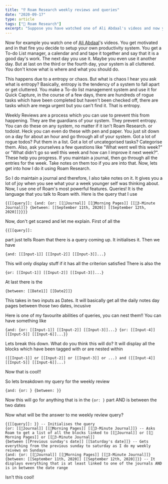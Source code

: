 ```yaml
---
title: "⁉ Roam Research weekly reviews and queries"
date: "2020-09-17"
type: article
tags: ["🤯 Roam Research"]
excerpt: "Suppose you have watched one of Ali Abdaal's videos and now you want to make your own productivity system. You get yourself a To-do List manager, a calendar and tape..."
---
```


Now for example you watch one of [Ali Abdaal](aliabsaaal.com)'s videos. You get motivated and in that fire you decide to setup your own productivity system. You get a To-do List manager, a calendar and and tape it together and say that it is a good day's work. The next day you use it. Maybe you even use it another day. But at last on the third or the fourth day, your system is all cluttered. You don't know what is where and what you should do.

This happens due to a entropy or chaos. But what is chaos I hear you ask what is entropy? Basically, entropy is the tendency of a system to fall apart or get cluttered. You make a To-do list management system and use it for Quick Capture, in the course of a few days, there are hundreds of rogue tasks which have been completed but haven't been checked off, there are tasks which are mega urgent but you can't find it. That is entropy.

Weekly Reviews are a process which you can use to prevent this from happening. They are the guardians of your system. They prevent entropy. You can do these on any system, no matter if it isn't Roam Research. or todoist. Heck you can even do these with pen and paper. You just sit down on a day for about an hour and go through all of your system. Got a lot of rogue todos? Put them in a list. Got a lot of uncategorised tasks? Categorise them. Also, ask yourselves a few questions like "What went well this week?" or "What didn't go so well this week and how can I improve it next week?". These help you progress. If you maintain a journal, then go through all the entries for the week. Take notes on them too if you are into that. Now, lets get into how I do it using Roam Research.

So I do maintain a journal and therefore, I also take notes on it. It gives you a lot of joy when you see what your a week younger self was thinking about. Now, I use one of Roam's most powerful features. Queries! It is the language that you talk to Roam with. Here is the query that I use

```
{{[[query]]: {and: {or: [[💭Journal]] [[🌄Morning Pages]] [[📰3-Minute Journal]]} {between: [[September 11th, 2020]] [[September 12th, 2020]]}}}}
```

Now, don't get scared and let me explain. First of all the

```
{{[[query]]:
```

part just tells Roam that there is a query coming up. It initialises it. Then we have

```
{and: [[Input-1]] [[Input-2]] [[Input-3]]...}
```

This will only display stuff if it has all the criterion satisfied There is also the

```
{or: [[Input-1]] [[Input-2]] [[Input-3]]...}
```

At last there is the

```
{between: [[Date1]] [[Date2]]}
```

This takes in two inputs as Dates. It will basically get all the daily notes day pages between those two dates, incusive

Here is one of my favourite abilities of queries, you can nest them!! You can have something like

```
{and: {or: [[Input-1]] [[Input-2]] [[Input-3]]...} {or: [[Input-4]] [[Input-5]] [[Input-6]]...}}
```

Lets break this down. What do you think this will do? It will display all the blocks which have been tagged with or are nested within

```
([[Input-1]] or [[Input-2]] or [[Input-3]] or ...) and ([[Input-4]] [[Input-5]] [[Input-6]]...)
```

Now that is cool!!

So lets breakdown my query for the weekly review

```
{and: {or: } {between: }}
```

Now this will go for anything that is in the `{or: }` part AND is between the two dates

Now what will be the answer to me weekly review query?

```
{{[[query]]: }} -- Initialises the query
{or: [[💭Journal]] [[🌄Morning Pages]] [[📰3-Minute Journal]]} -- Asks Roam to get a list of all the blocks linked to [[💭Journal]] or [[🌄Morning Pages]] or [[📰3-Minute Journal]]
{between [[Previous sunday's date]] [[Saturday's date]]} -- Gets everything from the previous sunday to saturday as I do my weekly reivews on Sundays
{and: {or: [[💭Journal]] [[🌄Morning Pages]] [[📰3-Minute Journal]]} {between: [[September 11th, 2020]] [[September 12th, 2020]]}} -- It displays everything that is at least linked to one of the journals AND is in between the date range
```

Isn't this cool!
